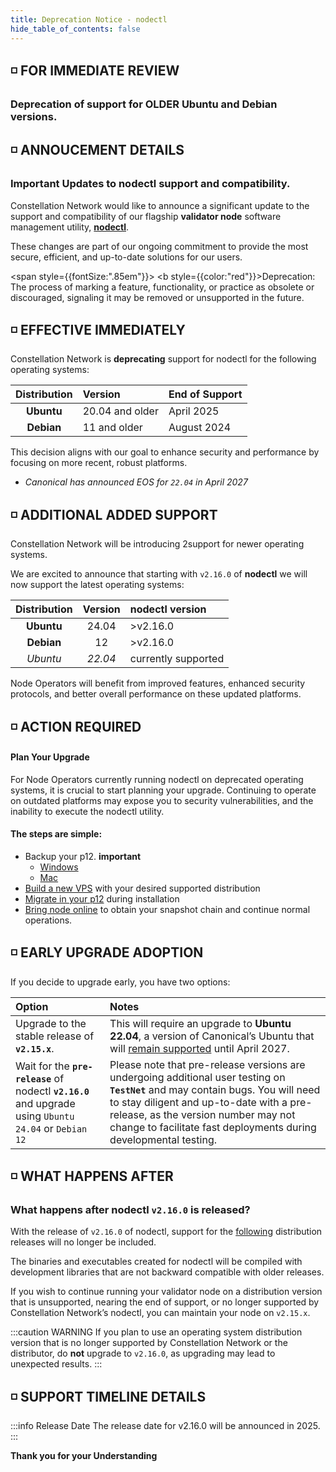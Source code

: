 ```yaml
---
title: Deprecation Notice - nodectl
hide_table_of_contents: false
---
```



<head>
  <title>Constellation nodectl utility</title>
  <meta
    name="description"
    content="Constellation nodectl utility"
  />
</head>

## ◽ FOR IMMEDIATE REVIEW 

### Deprecation of support for OLDER Ubuntu and Debian versions.

## ◽ ANNOUCEMENT DETAILS

### Important Updates to nodectl support and compatibility.

Constellation Network would like to announce a significant update to the support and compatibility of our flagship **validator node** software management utility, **[nodectl](/validate/automated/getting-started/nodectl-getting-started)**.

These changes are part of our ongoing commitment to provide the most secure, efficient, and up-to-date solutions for our users.

<span style={{fontSize:".85em"}}>
  <b style={{color:"red"}}>Deprecation</b>: 
  The process of marking a feature, functionality, or practice as obsolete or discouraged, signaling it may be removed or unsupported in the future.
</span>


## ◽ EFFECTIVE IMMEDIATELY
Constellation Network is **deprecating** support for nodectl for the following operating systems:

| Distribution | Version | End of Support |
| :---: | :--- | :--- |
| **Ubuntu** | 20.04 and older | April 2025 |
| **Debian** | 11 and older | August 2024 |

This decision aligns with our goal to enhance security and performance by focusing on more recent, robust platforms.

- *Canonical has announced EOS for `22.04` in April 2027* 

## ◽ ADDITIONAL ADDED SUPPORT
Constellation Network will be introducing 2support for newer operating systems.

We are excited to announce that starting with `v2.16.0` of **nodectl** we will now support the latest operating systems:

| Distribution | Version | nodectl version |
| :---: | :---: | :--- |
| **Ubuntu** | 24.04 | >v2.16.0 |
| **Debian** | 12 | >v2.16.0 |
| *Ubuntu* | *22.04* | currently supported |

Node Operators will benefit from improved features, enhanced security protocols, and better overall performance on these updated platforms.

## ◽ ACTION REQUIRED
#### Plan Your Upgrade
For Node Operators currently running nodectl on deprecated operating systems, it is crucial to start planning your upgrade. Continuing to operate on outdated platforms may expose you to security vulnerabilities, and the inability to execute the nodectl utility.

#### The steps are simple: 
- Backup your p12.  **important**
  - [Windows](/validate/resources/p12-backup-win)
  - [Mac](/validate/resources/p12-backup-mac)
- [Build a new VPS](/validate/quick-start/vps-quickstart) with your desired supported distribution
- [Migrate in your p12](/validate/automated/migrate/nodectl-migrate) during installation
- [Bring node online](/validate/quick-start/online-quickstart) to obtain your snapshot chain and continue normal operations.

## ◽ EARLY UPGRADE ADOPTION

If you decide to upgrade early, you have two options:

| Option | Notes |
| :--- | :--- |
| Upgrade to the stable release of **`v2.15.x`**. | This will require an upgrade to **Ubuntu 22.04**, a version of Canonical’s Ubuntu that will [remain supported](#-effective-immediately) until April 2027. |
| Wait for the **`pre-release`** of nodectl **`v2.16.0`** and upgrade using `Ubuntu 24.04` or `Debian 12` | Please note that pre-release versions are undergoing additional user testing on **`TestNet`** and may contain bugs. You will need to stay diligent and up-to-date with a pre-release, as the version number may not change to facilitate fast deployments during developmental testing. |

## ◽ WHAT HAPPENS AFTER
### What happens after nodectl `v2.16.0` is released?

With the release of `v2.16.0` of nodectl, support for the [following](#-effective-immediately) distribution releases will no longer be included.

The binaries and executables created for nodectl will be compiled with development libraries that are not backward compatible with older releases.

If you wish to continue running your validator node on a distribution version that is unsupported, nearing the end of support, or no longer supported by Constellation Network’s nodectl, you can maintain your node on `v2.15.x`.

:::caution WARNING
If you plan to use an operating system distribution version that is no longer supported by Constellation Network or the distributor, do **not** upgrade to `v2.16.0`, as upgrading may lead to unexpected results.
:::

## ◽ SUPPORT TIMELINE DETAILS

:::info Release Date
The release date for v2.16.0 will be announced in 2025.
:::

**Thank you for your Understanding**
